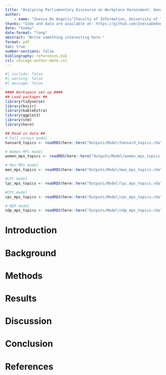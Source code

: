 ```yaml
---
title: "Analyzing Parliamentary Discourse on Workplace Harassment: Gendered and Partisan Perspectives"
author: 
    - name: "Inessa De Angelis^[Faculty of Information, University of Toronto, Inessa.DeAngelis@mail.utoronto.ca]"
thanks: "Code and data are available at: https://github.com/InessaDeAngelis/Bill_C65_Debate "
date: "today"
date-format: "long"
abstract: "Write something interesting here."
format: pdf
toc: true
number-sections: false
bibliography: references.bib
csl: chicago-author-date.csl 
---
```


```r
#| include: false
#| warning: false
#| message: false

#### Workspace set-up ####
## Load packages ##
library(tidyverse)
library(knitr)
library(kableExtra)
library(ggplot2)
library(stm)
library(here)

## Read in data ##
# Full corpus model
hansard_topics <- readRDS(here::here("Outputs/Model/hansard_topics.rda"))

# Women MPs model
women_mps_topics <- readRDS(here::here("Outputs/Model/women_mps_topics.rda"))

# Men MPs model
men_mps_topics <- readRDS(here::here("Outputs/Model/men_mps_topics.rda"))

#LPC model
lpc_mps_topics <- readRDS(here::here("Outputs/Model/lpc_mps_topics.rda"))

#CPC model
cpc_mps_topics <- readRDS(here::here("Outputs/Model/cpc_mps_topics.rda"))

# NDP model
ndp_mps_topics <- readRDS(here::here("Outputs/Model/ndp_mps_topics.rda"))

```

# Introduction

# Background

# Methods

# Results

# Discussion

# Conclusion 

# References 